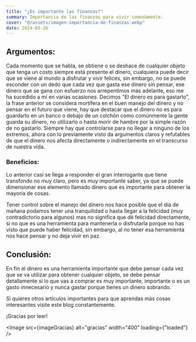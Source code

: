 ```yaml
---
title: "¿Es importante las finanzas?"
summary: Importancia de las finanzas para vivir comodamente.
cover: "@/assets/imagen-importancia-de-finanzas.webp"
date: 2024-03-26
---
```



## Argumentos:

Cada momento que se habla, se obtiene o se deshace de cualquier objeto que tenga un costo siempre está presente el
dinero, cualquiera puede decir que se viene al mundo a disfrutar y vivir felices, sin embargo, no se puede esconder
con un dedo que cada vez que gasta ese dinero sin pensar, ese dinero que se gana con esfuerzo nos arrepentimos
más adelante, eso me ha sucedido a mí en varias ocasiones. Decimos "El dinero es para gastarlo", la frase anterior
se considera mortífera en el buen manejo del dinero y no pensar en el futuro que viene, hay que destacar que el
dinero no es para guardarlo en un banco o debajo de un colchón como comúnmente la gente guarda su dinero,
no utilizarlo o hasta morir de hambre por la simple razón de no gastarlo. Siempre hay que controlarse para no
llegar a ninguno de los extremos, ahora con lo previamente visto da argumentos claros y refutables de que el
dinero nos afecta directamente o indirectamente en el transcurso de nuestra vida.

### Beneficios:

Lo anterior casi se llega a responder el gran interrogante que tiene transfondo no muy claro, pero es muy
importante saber, ya que se puede dimensionar ese elemento llamado dinero que es importante para obtener la
mayoría de cosas.

Tener control sobre el manejo del dinero nos hace posible que el día de mañana podamos tener una tranquilidad o
hasta llegar a la felicidad (muy contradictorio para algunos) mas no significa que dé felicidad directamente,
si no que es una herramienta para mantenerla o disfrutarla porque no has visto que puede haber felicidad, sin
embargo, al no tener esa herramienta nos hace pensar y no deja vivir en paz.

## Conclusión:

En fin el dinero es una herramienta importante que debe pensar cada vez que se va utilizar para obtener cualquier
objeto, se debe pensar detallamente si lo que vas a comprar es muy importante, importante o es un gasto
innecesario y nunca gastar porque tienes un dinero sobrando.

Si quieres otros artículos importantes para que aprendas más cosas interesantes visite este blog constantemente.

<span class="font-bold text-black dark:text-blue-500">¡Gracias por leer!</span>

<Image src={imageGracias} alt="gracias" width="400" loading={"loaded"} />
